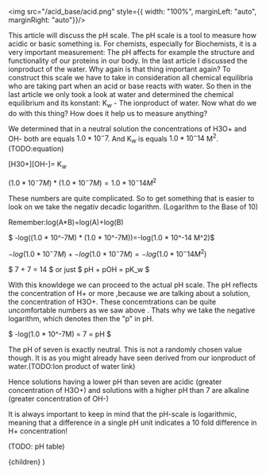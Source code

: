 <img src="/acid_base/acid.png" style={{ width: "100%", marginLeft: "auto", marginRight: "auto"}}/>


This article will discuss the pH scale. The pH scale is a tool to measure how acidic or basic something is. For chemists, especially for Biochemists, it is a very important measurement: The pH affects for example the structure and functionality of our proteins in our body.
In the last article I discussed the ionproduct of the water. Why again is that thing important again?
To construct this scale we have to take in consideration all chemical equilibria who are taking part when an acid or base reacts with water.
So then in the last article we only took a look at water and determined the chemical equilibrium and its konstant: K$_w$ - The ionproduct of water. Now what do we do with this thing? How does it help us to measure anything?

We determined that in a neutral solution the concentrations of H3O+ and OH- both are equals $1.0 * 10^-7$. And K$_w$ is equals $1.0 * 10^-14$ M$^2$. (TODO:equation)

[H30+][OH-]= K$_w$

$(1.0 * 10^-7M) * (1.0 * 10^-7M) = 1.0 * 10^-14 M^2$

These numbers are quite complicated. So to get something that is easier to look on we take the negativ decadic logarithm. (Logarithm to the Base of 10)

Remember:log(A*B)=log(A)+log(B)

$ -log((1.0 * 10^-7M) * (1.0 * 10^-7M))=-log(1.0 * 10^-14 M^2)$

$-log(1.0 * 10^-7M) + -log(1.0 * 10^-7M)=-log(1.0 * 10^-14 M^2)$

$ 7 + 7 = 14 $ or just $ pH + pOH = pK_w $

With this knowldege we can proceed to the actual pH scale. The pH reflects the concentration of H+ or more ,because we are talking about a solution, the concentration of H3O+.
These concemtrations can be quite uncomfortable numbers as we saw above . Thats why we take the negative logarithm, which denotes then the "p" in pH.

$ -log(1.0 * 10^-7M) = 7 = pH $

The pH of seven is exactly neutral. This is not a randomly chosen value though. It is as you might already have seen derived from our ionproduct of water.(TODO:Ion product of water link)

Hence solutions having a lower pH than seven are acidic (greater concentration of H3O+) and solutions with a higher pH than 7 are alkaline (greater concentration of OH-)

It is always important to keep in mind that the pH-scale is logarithmic, meaning that a difference in a single pH unit indicates a 10 fold difference in H+ concentration!

(TODO: pH table)











  <LayoutPostWrapper pageIdx={1} title="Acid & Base chemistry: The pH-scale" date="2022-09-01">
    {children}
  </LayoutPostWrapper>
)